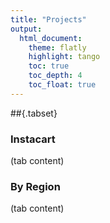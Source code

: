 ```yaml
---
title: "Projects"
output: 
  html_document:
    theme: flatly
    highlight: tango
    toc: true
    toc_depth: 4
    toc_float: true
---
```


##{.tabset}

### Instacart 

(tab content)

### By Region

(tab content)